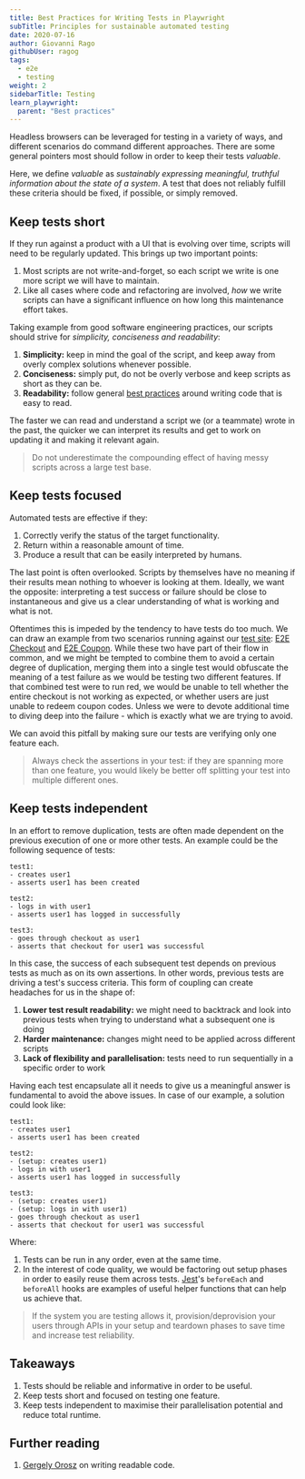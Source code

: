```yaml
---
title: Best Practices for Writing Tests in Playwright
subTitle: Principles for sustainable automated testing
date: 2020-07-16
author: Giovanni Rago
githubUser: ragog
tags:
  - e2e
  - testing
weight: 2
sidebarTitle: Testing
learn_playwright:
  parent: "Best practices"
---
```


Headless browsers can be leveraged for testing in a variety of ways, and different scenarios do command different approaches. There are some general pointers most should follow in order to keep their tests _valuable_.

Here, we define _valuable_ as _sustainably expressing meaningful, truthful information about the state of a system_.
A test that does not reliably fulfill these criteria should be fixed, if possible, or simply removed.



## Keep tests short

If they run against a product with a UI that is evolving over time, scripts will need to be regularly updated. This brings up two important points:
1. Most scripts are not write-and-forget, so each script we write is one more script we will have to maintain.
2. Like all cases where code and refactoring are involved, _how_ we write scripts can have a significant influence on how long this maintenance effort takes.

Taking example from good software engineering practices, our scripts should strive for *simplicity, conciseness and readability*:

1. **Simplicity:** keep in mind the goal of the script, and keep away from overly complex solutions whenever possible.
2. **Conciseness:** simply put, do not be overly verbose and keep scripts as short as they can be.
3. **Readability:** follow general [best practices](https://blog.pragmaticengineer.com/readable-code/) around writing code that is easy to read.

The faster we can read and understand a script we (or a teammate) wrote in the past, the quicker we can interpret its results and get to work on updating it and making it relevant again.

> Do not underestimate the compounding effect of having messy scripts across a large test base.

## Keep tests focused

Automated tests are effective if they:
1. Correctly verify the status of the target functionality.
2. Return within a reasonable amount of time.
3. Produce a result that can be easily interpreted by humans.

The last point is often overlooked. Scripts by themselves have no meaning if their results mean nothing to whoever is looking at them. Ideally, we want the opposite: interpreting a test success or failure should be close to instantaneous and give us a clear understanding of what is working and what is not.

Oftentimes this is impeded by the tendency to have tests do too much. We can draw an example from two scenarios running against our [test site](https://danube-web.shop/): [E2E Checkout](/learn/playwright/checkout-testing-guide/) and [E2E Coupon](/learn/playwright/testing-coupons/). While these two have part of their flow in common, and we might be tempted to combine them to avoid a certain degree of duplication, merging them into a single test would obfuscate the meaning of a test failure as we would be testing two different features. If that combined test were to run red, we would be unable to tell whether the entire checkout is not working as expected, or whether users are just unable to redeem coupon codes. Unless we were to devote additional time to diving deep into the failure - which is exactly what we are trying to avoid.

We can avoid this pitfall by making sure our tests are verifying only one feature each.

> Always check the assertions in your test: if they are spanning more than one feature, you would likely be better off splitting your test into multiple different ones.

## Keep tests independent

In an effort to remove duplication, tests are often made dependent on the previous execution of one or more other tests. An example could be the following sequence of tests:

```
test1:
- creates user1
- asserts user1 has been created

test2:
- logs in with user1
- asserts user1 has logged in successfully

test3:
- goes through checkout as user1
- asserts that checkout for user1 was successful
```

In this case, the success of each subsequent test depends on previous tests as much as on its own assertions. In other words, previous tests are driving a test's success criteria. This form of coupling can create headaches for us in the shape of:
1. **Lower test result readability:** we might need to backtrack and look into previous tests when trying to understand what a subsequent one is doing
2. **Harder maintenance:** changes might need to be applied across different scripts
3. **Lack of flexibility and parallelisation:** tests need to run sequentially in a specific order to work

Having each test encapsulate all it needs to give us a meaningful answer is fundamental to avoid the above issues. In case of our example, a solution could look like:

```
test1:
- creates user1
- asserts user1 has been created

test2:
- (setup: creates user1)
- logs in with user1
- asserts user1 has logged in successfully

test3:
- (setup: creates user1)
- (setup: logs in with user1)
- goes through checkout as user1
- asserts that checkout for user1 was successful
```

Where:
1. Tests can be run in any order, even at the same time.
2. In the interest of code quality, we would be factoring out setup phases in order to easily reuse them across tests. [Jest](https://jestjs.io/docs/en/setup-teardown)'s `beforeEach` and `beforeAll` hooks are examples of useful helper functions that can help us achieve that.

> If the system you are testing allows it, provision/deprovision your users through APIs in your setup and teardown phases to save time and increase test reliability.

## Takeaways

1. Tests should be reliable and informative in order to be useful.
2. Keep tests short and focused on testing one feature.
3. Keep tests independent to maximise their parallelisation potential and reduce total runtime.

## Further reading
1. [Gergely Orosz](https://blog.pragmaticengineer.com/readable-code/) on writing readable code.
